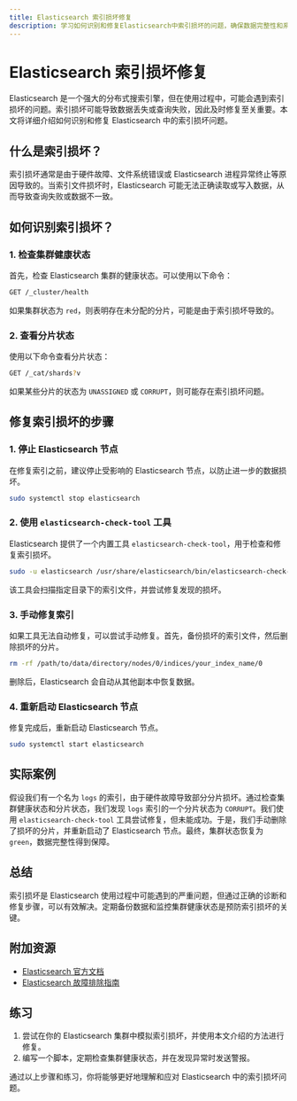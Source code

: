 ```yaml
---
title: Elasticsearch 索引损坏修复
description: 学习如何识别和修复Elasticsearch中索引损坏的问题，确保数据完整性和系统稳定性。
---
```


# Elasticsearch 索引损坏修复

Elasticsearch 是一个强大的分布式搜索引擎，但在使用过程中，可能会遇到索引损坏的问题。索引损坏可能导致数据丢失或查询失败，因此及时修复至关重要。本文将详细介绍如何识别和修复 Elasticsearch 中的索引损坏问题。

## 什么是索引损坏？

索引损坏通常是由于硬件故障、文件系统错误或 Elasticsearch 进程异常终止等原因导致的。当索引文件损坏时，Elasticsearch 可能无法正确读取或写入数据，从而导致查询失败或数据不一致。

## 如何识别索引损坏？

### 1. 检查集群健康状态

首先，检查 Elasticsearch 集群的健康状态。可以使用以下命令：

```bash
GET /_cluster/health
```

如果集群状态为 `red`，则表明存在未分配的分片，可能是由于索引损坏导致的。

### 2. 查看分片状态

使用以下命令查看分片状态：

```bash
GET /_cat/shards?v
```

如果某些分片的状态为 `UNASSIGNED` 或 `CORRUPT`，则可能存在索引损坏问题。

## 修复索引损坏的步骤

### 1. 停止 Elasticsearch 节点

在修复索引之前，建议停止受影响的 Elasticsearch 节点，以防止进一步的数据损坏。

```bash
sudo systemctl stop elasticsearch
```

### 2. 使用 `elasticsearch-check-tool` 工具

Elasticsearch 提供了一个内置工具 `elasticsearch-check-tool`，用于检查和修复索引损坏。

```bash
sudo -u elasticsearch /usr/share/elasticsearch/bin/elasticsearch-check-tool -d /path/to/data/directory
```

该工具会扫描指定目录下的索引文件，并尝试修复发现的损坏。

### 3. 手动修复索引

如果工具无法自动修复，可以尝试手动修复。首先，备份损坏的索引文件，然后删除损坏的分片。

```bash
rm -rf /path/to/data/directory/nodes/0/indices/your_index_name/0
```

删除后，Elasticsearch 会自动从其他副本中恢复数据。

### 4. 重新启动 Elasticsearch 节点

修复完成后，重新启动 Elasticsearch 节点。

```bash
sudo systemctl start elasticsearch
```

## 实际案例

假设我们有一个名为 `logs` 的索引，由于硬件故障导致部分分片损坏。通过检查集群健康状态和分片状态，我们发现 `logs` 索引的一个分片状态为 `CORRUPT`。我们使用 `elasticsearch-check-tool` 工具尝试修复，但未能成功。于是，我们手动删除了损坏的分片，并重新启动了 Elasticsearch 节点。最终，集群状态恢复为 `green`，数据完整性得到保障。

## 总结

索引损坏是 Elasticsearch 使用过程中可能遇到的严重问题，但通过正确的诊断和修复步骤，可以有效解决。定期备份数据和监控集群健康状态是预防索引损坏的关键。

## 附加资源

- [Elasticsearch 官方文档](https://www.elastic.co/guide/en/elasticsearch/reference/current/index.html)
- [Elasticsearch 故障排除指南](https://www.elastic.co/guide/en/elasticsearch/reference/current/troubleshooting.html)

## 练习

1. 尝试在你的 Elasticsearch 集群中模拟索引损坏，并使用本文介绍的方法进行修复。
2. 编写一个脚本，定期检查集群健康状态，并在发现异常时发送警报。

通过以上步骤和练习，你将能够更好地理解和应对 Elasticsearch 中的索引损坏问题。